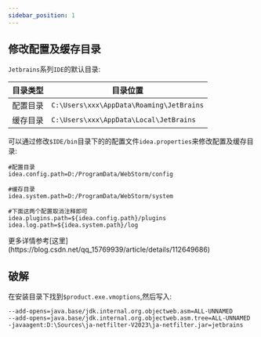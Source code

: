 ```yaml
---
sidebar_position: 1
---
```


## 修改配置及缓存目录

`Jetbrains`系列`IDE`的默认目录:

| 目录类型 | 目录位置 |
| --- | --- |
| 配置目录 | `C:\Users\xxx\AppData\Roaming\JetBrains` |
| 缓存目录 | `C:\Users\xxx\AppData\Local\JetBrains` |

可以通过修改`$IDE/bin`目录下的的配置文件`idea.properties`来修改配置及缓存目录:

```properties
#配置目录
idea.config.path=D:/ProgramData/WebStorm/config

#缓存目录
idea.system.path=D:/ProgramData/WebStorm/system

#下面这两个配置取消注释即可
idea.plugins.path=${idea.config.path}/plugins
idea.log.path=${idea.system.path}/log
```




<Info>
    更多详情参考[这里](https://blog.csdn.net/qq_15769939/article/details/112649686)
</Info>


## 破解

在安装目录下找到`$product.exe.vmoptions`,然后写入:

```properties
--add-opens=java.base/jdk.internal.org.objectweb.asm=ALL-UNNAMED
--add-opens=java.base/jdk.internal.org.objectweb.asm.tree=ALL-UNNAMED
-javaagent:D:\Sources\ja-netfilter-V2023\ja-netfilter.jar=jetbrains
```
